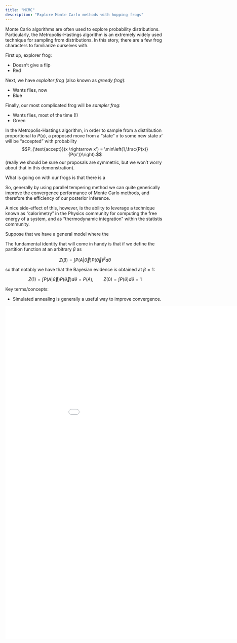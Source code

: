 ```yaml
---
title: "MCMC"
description: "Explore Monte Carlo methods with hopping frogs"
---
```


Monte Carlo algorithms are often used to explore probability distributions. Particularly, the Metropolis-Hastings algorithm is an extremely widely used technique for sampling from distributions. In this story, there are a few frog characters to familiarize ourselves with. 

First up, explorer frog:

- Doesn't give a flip
- Red

Next, we have *exploiter frog* (also known as *greedy frog*):

- Wants flies, now
- Blue

Finally, our most complicated frog will be *sampler frog*:

- Wants flies, most of the time (!)
- Green
  
In the Metropolis-Hastings algorithm, in order to sample from a distribution proportional to $P(x)$, a proposed move from a "state" $x$ to some new state $x'$ will be "accepted" with probability 
$$P_{\text{accept}}(x \rightarrow x') = \min\left(1,\frac{P(x)}{P(x')}\right).$$ 
(really we should be sure our proposals are symmetric, but we won't worry about that in this demonstration).

What is going on with our frogs is that there is a 

So, generally by using parallel tempering method we can quite generically improve the convergence performance of Monte Carlo methods, and therefore the efficiency of our posterior inference. 

A nice side-effect of this, however, is the ability to leverage a technique known as "calorimetry" in the Physics community for computing the free energy of a system, and as "thermodynamic integration" within the statistis community. 

Suppose that we have a general model where the 

The fundamental identity that will come in handy is that if we define the partition function at an arbitrary $\beta$ as 

$$ Z(\beta) = \int P(A|\vec{\theta})P(\vec{\theta})^\beta d \theta$$

so that notably we have that the Bayesian evidence is obtained at $\beta = 1$:

$$ Z(1) = \int P(A | \vec{\theta}) P(\vec{\theta}) d \theta = P(A), \qquad Z(0) = \int P(\theta) d\theta = 1$$

Key terms/concepts:

- Simulated annealing is generally a useful way to improve convergence. 

```{=html}
<div>
<iframe align="middle" frameborder="0" height="1050" scrolling="yes" src="../../demos_code/demos/metropolis_hastings/metropolis_hastings.html" width="1000px"></iframe>
</div>
```
